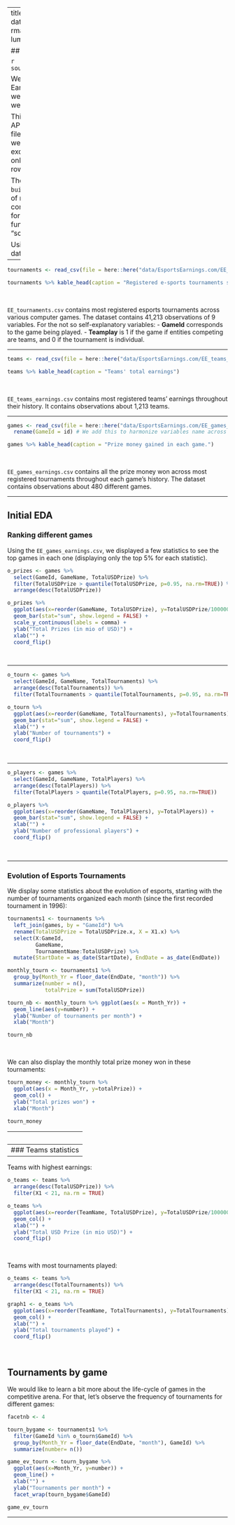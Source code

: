 ---
title: "test_html_pres"
author: "Adrian"
date: "09/12/2020"
output: 
  rmarkdown::html_document:
  theme: lumen

## Esports Earnings
### Data gathering

```r
source(here::here("scripts/setup.R"))
```

We accessed data about Esports Earnings through tournaments on the website [EsportsEarnings.com](http://www.esportsearnings.com) (which we abbreviate by "EE").

This website provides a rather complete API to gather data in convenient `.csv` files, through multiple *methods*. Due to website limitations (and to prevent excessive traffic on their side), we are only able to get a dataset (max. 100 rows) every second at most.

Therefore, we wrote a function `build_df()` that automates the process of making API requests and builds complete datasets, 100 rows at a time, for several different methods. This function can be found in the "scripts/Functions.R" script.

Using this, we gathered several datasets:

--------------------


```r
tournaments <- read_csv(file = here::here("data/EsportsEarnings.com/EE_tournaments.csv"))

tournaments %>% kable_head(caption = "Registered e-sports tournaments since 1996")
```

<p>&nbsp;</p>

`EE_tournaments.csv` contains most registered esports tournaments across various computer games. The dataset contains 41,213 observations of 9 variables. For the not so self-explanatory variables:
- **GameId** corresponds to the game being played.
- **Teamplay** is 1 if the game if entities competing are teams, and 0 if the tournament is individual.

--------------------------------

```r
teams <- read_csv(file = here::here("data/EsportsEarnings.com/EE_teams_earnings.csv"))

teams %>% kable_head(caption = "Teams' total earnings")
```

<p>&nbsp;</p>

`EE_teams_earnings.csv` contains most registered teams' earnings throughout their history. It contains observations about 1,213 teams.

--------------------------------

```r
games <- read_csv(file = here::here("data/EsportsEarnings.com/EE_games_earnings.csv")) %>%
  rename(GameId = id) # We add this to harmonize variables name across datasets

games %>% kable_head(caption = "Prize money gained in each game.")
```

<p>&nbsp;</p>

`EE_games_earnings.csv` contains all the prize money won across most registered tournaments throughout each game's history. The dataset contains observations about 480 different games.

---------------------------------

## Initial EDA
### Ranking different games

Using the `EE_games_earnings.csv`, we displayed a few statistics to see the top games in each one (displaying only the top 5% for each statistic).

```r
o_prizes <- games %>%
  select(GameId, GameName, TotalUSDPrize) %>%
  filter(TotalUSDPrize > quantile(TotalUSDPrize, p=0.95, na.rm=TRUE)) %>%
  arrange(desc(TotalUSDPrize))

o_prizes %>%
  ggplot(aes(x=reorder(GameName, TotalUSDPrize), y=TotalUSDPrize/1000000)) +
  geom_bar(stat="sum", show.legend = FALSE) +
  scale_y_continuous(labels = comma) +
  ylab("Total Prizes (in mio of USD)") +
  xlab("") +
  coord_flip()
```

<p>&nbsp;</p>

-----------------------------------------

```r
o_tourn <- games %>%
  select(GameId, GameName, TotalTournaments) %>%
  arrange(desc(TotalTournaments)) %>%
  filter(TotalTournaments > quantile(TotalTournaments, p=0.95, na.rm=TRUE))

o_tourn %>%
  ggplot(aes(x=reorder(GameName, TotalTournaments), y=TotalTournaments)) +
  geom_bar(stat="sum", show.legend = FALSE) +
  xlab("") +
  ylab("Number of tournaments") +
  coord_flip()
```

<p>&nbsp;</p>

-----------------------------------

```r
o_players <- games %>%
  select(GameId, GameName, TotalPlayers) %>%
  arrange(desc(TotalPlayers)) %>%
  filter(TotalPlayers > quantile(TotalPlayers, p=0.95, na.rm=TRUE))

o_players %>%
  ggplot(aes(x=reorder(GameName, TotalPlayers), y=TotalPlayers)) +
  geom_bar(stat="sum", show.legend = FALSE) +
  xlab("") +
  ylab("Number of professional players") +
  coord_flip()
```

<p>&nbsp;</p>
--------------------

### Evolution of Esports Tournaments

We display some statistics about the evolution of esports, starting with the number of tournaments organized each month (since the first recorded tournament in 1996):

```r
tournaments1 <- tournaments %>%
  left_join(games, by = "GameId") %>%
  rename(TotalUSDPrize = TotalUSDPrize.x, X = X1.x) %>%
  select(X:GameId,
         GameName,
         TournamentName:TotalUSDPrize) %>%
  mutate(StartDate = as_date(StartDate), EndDate = as_date(EndDate))

monthly_tourn <- tournaments1 %>%
  group_by(Month_Yr = floor_date(EndDate, "month")) %>%
  summarize(number = n(),
            totalPrize = sum(TotalUSDPrize))

tourn_nb <- monthly_tourn %>% ggplot(aes(x = Month_Yr)) +
  geom_line(aes(y=number)) +
  ylab("Number of tournaments per month") +
  xlab("Month")

tourn_nb
```

<p>&nbsp;</p>

We can also display the monthly total prize money won in these tournaments:

```r
tourn_money <- monthly_tourn %>% 
  ggplot(aes(x = Month_Yr, y=totalPrize)) +
  geom_col() +
  ylab("Total prizes won") +
  xlab("Month")

tourn_money
```

<p>&nbsp;</p>
-------------------
### Teams statistics

Teams with highest earnings:

```r
o_teams <- teams %>%
  arrange(desc(TotalUSDPrize)) %>%
  filter(X1 < 21, na.rm = TRUE)

o_teams %>%
  ggplot(aes(x=reorder(TeamName, TotalUSDPrize), y=TotalUSDPrize/1000000)) +
  geom_col() +
  xlab("") +
  ylab("Total USD Prize (in mio USD)") +
  coord_flip()
```

<p>&nbsp;</p>

Teams with most tournaments played:

```r
o_teams <- teams %>%
  arrange(desc(TotalTournaments)) %>%
  filter(X1 < 21, na.rm = TRUE)

graph1 <- o_teams %>%
  ggplot(aes(x=reorder(TeamName, TotalTournaments), y=TotalTournaments)) +
  geom_col() +
  xlab("") +
  ylab("Total tournaments played") +
  coord_flip()
```

<p>&nbsp;</p>


## Tournaments by game

We would like to learn a bit more about the life-cycle of games in the competitive arena. For that, let's observe the frequency of tournaments for different games:

```r
facetnb <- 4

tourn_bygame <- tournaments1 %>%
  filter(GameId %in% o_tourn$GameId) %>%
  group_by(Month_Yr = floor_date(EndDate, "month"), GameId) %>%
  summarize(number= n())

game_ev_tourn <- tourn_bygame %>%
  ggplot(aes(x=Month_Yr, y=number)) +
  geom_line() +
  xlab("") +
  ylab("Tournaments per month") +
  facet_wrap(tourn_bygame$GameId)

game_ev_tourn
```
----------------------